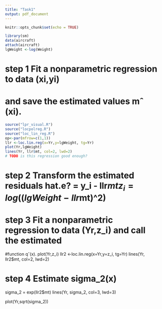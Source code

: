 ```yaml
---
title: "Task1"
output: pdf_document
---
```


```r
knitr::opts_chunk$set(echo = TRUE)
```
```r
library(sm)
data(aircraft)
attach(aircraft)
lgWeight <-log(Weight)
```
# step 1 Fit a nonparametric regression to data (xi,yi) 
# and save the estimated values mˆ (xi).
```r
source("lpr_visual.R")
source("locpolreg.R")
source("loc_lin_reg.R")
op<-par(mfrow=c(1,1))
llr <-loc.lin.reg(x=Yr,y=lgWeight, tg=Yr)
plot(Yr,lgWeight)
lines(Yr, llr$mt, col=2, lwd=2)
# TODO is this regression good enough?
```
# step 2 Transform the estimated residuals hat.e? = y_i - llr$mt
z_i = log((lgWeight - llr$mt)^2)

# step 3 Fit a nonparametric regression to data (Yr,z_i) and call the estimated
#function qˆ(x).
plot(Yr,z_i)
llr2 <-loc.lin.reg(x=Yr,y=z_i, tg=Yr)
lines(Yr, llr2$mt, col=2, lwd=2)

# step 4 Estimate sigma_2(x)
sigma_2 =  exp(llr2$mt)
lines(Yr, sigma_2, col=3, lwd=3)

plot(Yr,sqrt(sigma_2))